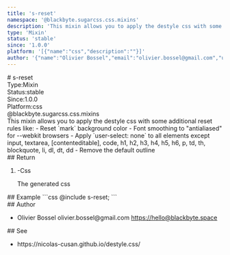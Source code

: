 ```yaml
---
title: 's-reset'
namespace: '@blackbyte.sugarcss.css.mixins'
description: 'This mixin allows you to apply the destyle css with some additional reset rules like: - Reset `mark` background color - Font smoothing to &quot;antialiased&quot; for --webkit browsers - Apply `user-select: none` to all elements except input, textarea, [contenteditable], code, h1, h2, h3, h4, h5, h6, p, td, th, blockquote, li, dl, dt, dd - Remove the default outline'
type: 'Mixin'
status: 'stable'
since: '1.0.0'
platform: '[{"name":"css","description":""}]'
author: '{"name":"Olivier Bossel","email":"olivier.bossel@gmail.com","url":"https://hello@blackbyte.space"}'
---
```

<div class="docmap -mdx">
# s-reset
<div class="docmap_metas">
<div class="docmap_type"><span class="docmap_type-label">Type:</span><span class="docmap_type-value">Mixin</span></div>
<div class="docmap_status"><span class="docmap_status-label">Status:</span><span class="docmap_status-value -stable">stable</span></div>
<div class="docmap_since"><span class="docmap_since-label">Since:</span><span class="docmap_since-value">1.0.0</span></div>
<div class="docmap_platform"><span class="docmap_platform-label">Platform:</span><span class="docmap_platform-value -css">css</span></div>
</div>
<div class="docmap_namespace">@blackbyte.sugarcss.css.mixins</div>
<div class="docmap_description typo-lead typo-format">
This mixin allows you to apply the destyle css with some additional
reset rules like:
- Reset `mark` background color
- Font smoothing to &quot;antialiased&quot; for --webkit browsers
- Apply `user-select: none` to all elements except input, textarea, [contenteditable], code, h1, h2, h3, h4, h5, h6, p, td, th, blockquote, li, dl, dt, dd
- Remove the default outline
</div>
<div class="docmap_return">
## Return
<ol class="docmap_list">
<li class="docmap_item">
<span class="docmap_default">-</span><span class="docmap_type">Css</span>
<p class="docmap_description">The generated css</p>
</li>
</ol>
</div>
<div class="docmap_examples">
## Example
<s-code language="css" header>
```css
@include s-reset;
```
</s-code>
</div>
<div class="docmap_author">
## Author
<ul class="docmap_list">
<li class="docmap_item">
<span class="docmap_name">Olivier Bossel</span>
<span class="docmap_email">olivier.bossel@gmail.com</span>
<a href="https://hello@blackbyte.space" target="_blank" class="docmap_url">https://hello@blackbyte.space</a>
</li>
</ul>
</div>
<div class="docmap_see">
## See
<ul class="docmap_see-list">
<li class="docmap_see-item">
https://nicolas-cusan.github.io/destyle.css/
</li>
</ul>
</div>
</div>